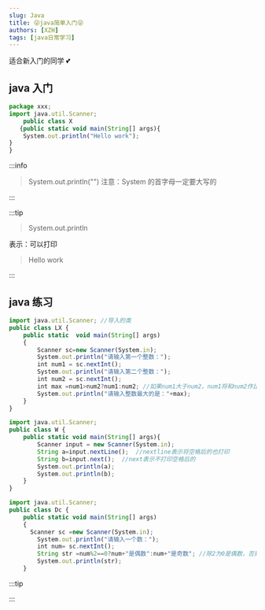 ```yaml
---
slug: Java
title: 😜java简单入门😜
authors: [XZH]
tags: [java日常学习]
---
```


适合新入门的同学 💕

<!-- truncate -->

## java 入门

```js
package xxx;
import java.util.Scanner;
    public class X
   {public static void main(String[] args){
    System.out.println("Hello work");
}
}
```

:::info

> System.out.println("")
> 注意：System 的首字母一定要大写的

:::

:::tip

> System.out.println

表示：可以打印

> Hello work

:::

## java 练习

```js
import java.util.Scanner; //导入的类
public class LX {
    public static  void main(String[] args)
    {
        Scanner sc=new Scanner(System.in);
        System.out.println("请输入第一个整数：");
        int num1 = sc.nextInt();
        System.out.println("请输入第二个整数：");
        int num2 = sc.nextInt();
        int max =num1>num2?num1:num2; //如果num1大于num2，num1将和num2作比较
        System.out.println("请输入整数最大的是："+max);
    }
}
```

```js
import java.util.Scanner;
public class W {
    public static void main(String[] args){
        Scanner input = new Scanner(System.in);
        String a=input.nextLine();  //nextline表示将空格后的也打印
        String b=input.next();  //next表示不打印空格后的
        System.out.println(a);
        System.out.println(b);
    }
}

```

```js
import java.util.Scanner;
public class Dc {
    public static void main(String[] args)
    {
      Scanner sc =new Scanner(System.in);
        System.out.println("请输入一个数：");
        int num= sc.nextInt();
        String str =num%2==0?num+"是偶数":num+"是奇数"; //除2为0是偶数，否则则为奇数
        System.out.println(str);
    }

```

:::tip

:::
